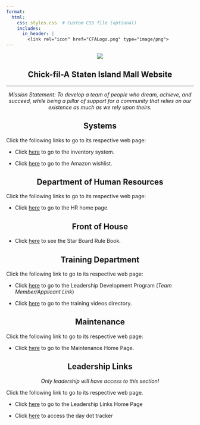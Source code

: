 ```yaml
---
format:
  html:
    css: styles.css  # Custom CSS file (optional)
    includes:
      in_header: |
        <link rel="icon" href="CFALogo.png" type="image/png"> 
---
```


<div style="text-align: center;">

![](https://image-handler.workstream.is/fit-in/512x512/production/uploads/brand/logo/25456/b5e811b29339f2735850dbe36c96462b.png)
</div>

<div style="text-align: center;">
# Chick-fil-A Staten Island Mall Website
</div>
--- 
<div style="text-align: center;">
*Mission Statement: To develop a team of people who dream, achieve, and succeed, while being a pillar of support for a community that relies on our existence as much as we rely upon theirs.*
</div>

<div style="text-align: center;">
## Systems
</div>

Click the following links to go to its respective web page: 


- Click [here](https://cfa-si-inventory.streamlit.app/) to go to the inventory system. 

- Click [here](https://forms.gle/UqRRzAcyfKFTtumg6) to go to the Amazon wishlist. 


<div style="text-align: center;">
## Department of Human Resources
</div>

Click the following links to go to its respective web page: 

- Click [here](https://cfasi.github.io/cfasimain/HRdocs.html) to go to the HR home page. 

<div style="text-align: center;">
## Front of House
</div>

- Click [here](https://docs.google.com/document/d/1gVe4FKP7lxPCa05Ufcu9lRqZf_78ucr9WoT_Vw0G22M/edit?tab=t.0) to see the Star Board Rule Book. 



<div style="text-align: center;">
## Training Department 
</div>

Click the following link to go to its respective web page: 

- Click [here](https://cfasi.github.io/cfasimain/Development_Program.html) to go to the Leadership Development Program (*Team Member/Applicant Link*)

- Click [here](https://cfasi.github.io/cfasimain/trainingvideo.html) to go to the training videos directory. 

<div style="text-align: center;">
## Maintenance
</div>

Click the following link to go to its respective web page:

- Click [here](https://cfasi.github.io/cfasimain/Maintenance.html) to go to the Maintenance Home Page. 

<div style="text-align: center;">
## Leadership Links
</div>

<div style="text-align: center;">
*Only leadership will have access to this section!*
</div>

Click the following link to go to its respective web page. 

- Click [here](https://cfasi.github.io/cfasimain/leadership.html) to go to the Leadership Links Home Page 

- Click [here](https://docs.google.com/spreadsheets/d/1MgAmIHUxgUjYDWl87zws9_1eFBkTRuJJ7y2oQHLC808/edit?usp=sharing) to access the day dot tracker






